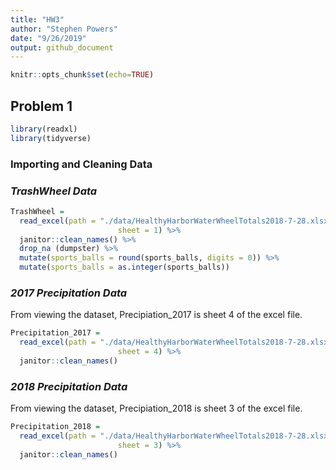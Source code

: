 ```yaml
---
title: "HW3"
author: "Stephen Powers"
date: "9/26/2019"
output: github_document
---
```



```r
knitr::opts_chunk$set(echo=TRUE)
```

## Problem 1

```r
library(readxl)
library(tidyverse)
```

### Importing and Cleaning Data

### *TrashWheel Data*

```r
TrashWheel = 
  read_excel(path = "./data/HealthyHarborWaterWheelTotals2018-7-28.xlsx",
                        sheet = 1) %>%
  janitor::clean_names() %>%
  drop_na (dumpster) %>%
  mutate(sports_balls = round(sports_balls, digits = 0)) %>%
  mutate(sports_balls = as.integer(sports_balls))
```

### *2017 Precipitation Data* 

From viewing the dataset, Precipiation_2017 is sheet 4 of the excel file. 

```r
Precipitation_2017 = 
  read_excel(path = "./data/HealthyHarborWaterWheelTotals2018-7-28.xlsx",
                        sheet = 4) %>%
  janitor::clean_names() 
```

### *2018 Precipitation Data* 
From viewing the dataset, Precipiation_2018 is sheet 3 of the excel file. 

```r
Precipitation_2018 = 
  read_excel(path = "./data/HealthyHarborWaterWheelTotals2018-7-28.xlsx",
                        sheet = 3) %>%
  janitor::clean_names() 
```
